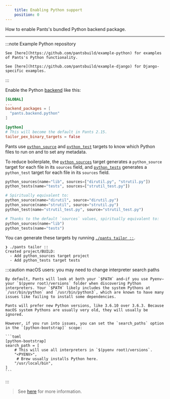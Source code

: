 ```yaml
---
    title: Enabling Python support
    position: 0
---
```


How to enable Pants's bundled Python backend package.

---


:::note Example Python repository

    
    See [here](https://github.com/pantsbuild/example-python) for examples of Pants's Python functionality.
    
    See [here](https://github.com/pantsbuild/example-django) for Django-specific examples.

:::

Enable the Python [backend](doc:enabling-backends) like this:

```toml title="pants.toml"
[GLOBAL]
...
backend_packages = [
  "pants.backend.python"
]

[python]
# This will become the default in Pants 2.15.
tailor_pex_binary_targets = false
```

Pants use [`python_source`](doc:reference-python_source) and [`python_test`](doc:reference-python_test) targets to know which Python files to run on and to set any metadata.

To reduce boilerplate, the [`python_sources`](doc:reference-python_sources) target generates a `python_source` target for each file in its `sources` field, and [`python_tests`](doc:reference-python_tests) generates a `python_test` target for each file in its `sources` field.

```python title="BUILD"
python_sources(name="lib", sources=["dirutil.py", "strutil.py"])
python_tests(name="tests", sources=["strutil_test.py"])

# Spiritually equivalent to:
python_source(name="dirutil", source="dirutil.py")
python_source(name="strutil", source="strutil.py")
python_test(name="strutil_test.py", source="strutil_test.py")

# Thanks to the default `sources` values, spiritually equivalent to:
python_sources(name="lib")
python_tests(name="tests")
```

You can generate these targets by running [`./pants tailor ::`](doc:initial-configuration#5-generate-build-files).

```
❯ ./pants tailor ::
Created project/BUILD:
  - Add python_sources target project
  - Add python_tests target tests
```


:::caution macOS users: you may need to change interpreter search paths

    
    By default, Pants will look at both your `$PATH` and—if you use Pyenv—your `$(pyenv root)/versions` folder when discovering Python interpreters. Your `$PATH` likely includes the system Pythons at `/usr/bin/python` and `/usr/bin/python3`, which are known to have many issues like failing to install some dependencies.
    
    Pants will prefer new Python versions, like 3.6.10 over 3.6.3. Because macOS system Pythons are usually very old, they will usually be ignored.
    
    However, if you run into issues, you can set the `search_paths` option in the `[python-bootstrap]` scope:
    
    ```toml
    [python-bootstrap]
    search_path = [
        # This will use all interpreters in `$(pyenv root)/versions`.
        "<PYENV>",
         # Brew usually installs Python here.
        "/usr/local/bin",
    ]
    ```
    

:::
> See [here](doc:python-interpreter-compatibility#changing-the-interpreter-search-path) for more information.